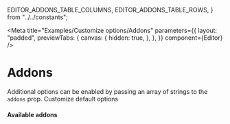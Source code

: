   EDITOR_ADDONS_TABLE_COLUMNS,
  EDITOR_ADDONS_TABLE_ROWS,
} from "../../constants";

<Meta
  title="Examples/Customize options/Addons"
  parameters={{
    layout: "padded",
    previewTabs: {
      canvas: {
        hidden: true,
      },
    },
  }}
  component={Editor}
/>

# Addons

Additional options can be enabled by passing an array of strings to the `addons`
prop. Customize default options

<Canvas>
  <Story name="Addons">
    <Editor
      addons={[
        "highlight",
        "emoji",
        "code-block",
        "block-quote",
        "image-upload",
        "image-upload-unsplash",
        "video-upload",
        "video-embed",
        "paste-unformatted",
        "undo",
        "redo",
        "attachments",
        "table",
        "text-color",
      ]}
    />
  </Story>
</Canvas>

#### **Available addons**

<Table columns={EDITOR_ADDONS_TABLE_COLUMNS} rows={EDITOR_ADDONS_TABLE_ROWS} />
